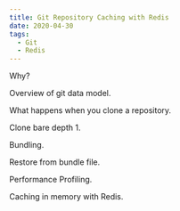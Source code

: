 ```yaml
---
title: Git Repository Caching with Redis
date: 2020-04-30
tags:
  - Git
  - Redis
---
```

Why?   

Overview of git data model.

What happens when you clone a repository.

Clone bare depth 1.

Bundling.

Restore from bundle file.

Performance Profiling.

Caching in memory with Redis.